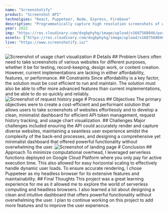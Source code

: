 ```yaml
---
name: "Screenshotify"
product: "Screenshot API"
technolgies: "React, Puppeteer, Node, Express, Firebase"
description: "Programmatically capture high resolution screenshots of websites."
year: 2022
img: "https://res.cloudinary.com/dxgbphyhg/image/upload/v1687568046/portfolio%20assets/screenshotify/preview.jpg"
assets: ["https://res.cloudinary.com/dxgbphyhg/image/upload/v1687568046/portfolio%20assets/screenshotify/dashboard.jpg", "https://res.cloudinary.com/dxgbphyhg/image/upload/v1687568046/portfolio%20assets/screenshotify/history.jpg", "https://res.cloudinary.com/dxgbphyhg/image/upload/v1687568260/portfolio%20assets/screenshotify/landing.jpg"]
live: "https://www.screenshotify.io/"
---
```


<Image path="dashboard.jpg" alt="Screenshot of usage chart visualization" src="https://res.cloudinary.com/dxgbphyhg/image/upload/v1687568046/portfolio%20assets/screenshotify/dashboard.jpg" />
<Card>
  # Details
  <Grid cols="2">
    <Block>
      ## Problem 
      Users often need to take screenshots of various websites for different purposes, whether it be for testing, record-keeping, design work, or content creation. However, current implementations are lacking in either affordability, features, or performance.
    </Block>
    <Block>
      ## Constraints
      Since affordability is a key factor, the solution must be cost efficient to run and maintain. The solution must also be able to offer more advanced features than current implementations, and be able to do so quickly and reliably.
    </Block>

  </Grid>
</Card>

<Image path="history.jpg" alt="Screenshot of request history page" src="https://res.cloudinary.com/dxgbphyhg/image/upload/v1687568046/portfolio%20assets/screenshotify/history.jpg" />
<Card>
  # Process
  <Grid cols="2">
    <Block>
      ## Objectives 
      The primary objectives were to create a cost-efficient and performant solution that allows users to take screenshots of websites effortlessly and to develop a clean, minimalist dashboard for efficient API token management, request history tracking, and usage chart visualization.
    </Block>
    <Block>
      ## Challenges 
      Major challenges included ensuring the API could accurately render and capture diverse websites, maintaining a seamless user experience amidst the complexity of the back-end processes, and designing a comprehensive yet minimalist dashboard that offered powerful functionality without overwhelming the user.
    </Block>

  </Grid>
</Card>
<Image path="landing.jpg" alt="Screenshot of landing page" src="https://res.cloudinary.com/dxgbphyhg/image/upload/v1687568260/portfolio%20assets/screenshotify/landing.jpg" />
<Card>
  # Conclusion
  <Grid cols="1">
    <Block>
      ## Approach 
      To minimize computational overhead, I leveraged serverless functions deployed on Google Cloud Platform where you only pay for active execution time. This also allowed for easy horizontal scaling to effectively handle dynamic user loads. To ensure accurate rendering, I chose Puppeteer as my headless browser for its extensive features and maintainability.
    </Block>
    <Block>
      ## Final Thoughts 
      This project was a great learning experience for me as it allowed me to explore the world of serverless computing and headless browsers. I also learned a lot about designing a clean and intuitive dashboard that offers powerful functionality without overwhelming the user. I plan to continue working on this project to add more features and to improve the user experience.
    </Block>
  </Grid>
</Card>
